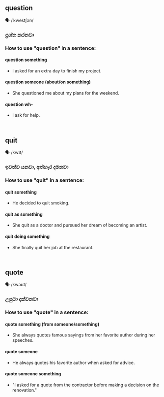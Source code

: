 ## question

🗣️ /ˈkwestʃən/

### ප්‍රශ්න කරනවා

### How to use "question" in a sentence:
#### question something

- I asked for an extra day to finish my project.

#### question someone (about/on something)

- She questioned me about my plans for the weekend.

#### question wh-

- I ask for help.

<br/>

## quit

🗣️ /kwɪt/

### ඉවත්ව යනවා, අත්හැර දමනවා

### How to use "quit" in a sentence:
#### quit something

- He decided to quit smoking.

#### quit as something

- She quit as a doctor and pursued her dream of becoming an artist.

#### quit doing something

- She finally quit her job at the restaurant.

<br/>

## quote

🗣️ /kwəʊt/

### උපුටා දක්වනවා

### How to use "quote" in a sentence:
#### quote something (from someone/something)

- She always quotes famous sayings from her favorite author during her speeches.

#### quote someone

- He always quotes his favorite author when asked for advice.

#### quote someone something

-  "I asked for a quote from the contractor before making a decision on the renovation."

<br/>

